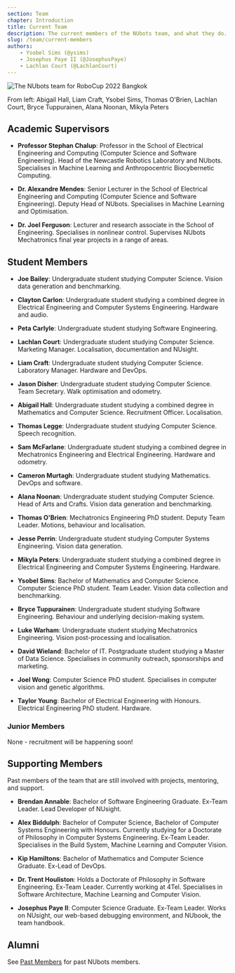 ```yaml
---
section: Team
chapter: Introduction
title: Current Team
description: The current members of the NUbots team, and what they do.
slug: /team/current-members
authors:
    - Ysobel Sims (@ysims)
    - Josephus Paye II (@JosephusPaye)
    - Lachlan Court (@LachlanCourt)
---
```


![The NUbots team for RoboCup 2022 Bangkok](./images/team-photo-robocup-2022.jpeg 'The NUbots team for RoboCup 2022')

From left: Abigail Hall, Liam Craft, Ysobel Sims, Thomas O'Brien, Lachlan Court, Bryce Tuppurainen, Alana Noonan, Mikyla Peters

## Academic Supervisors

- **Professor Stephan Chalup**: Professor in the School of Electrical Engineering and Computing (Computer Science and Software Engineering). Head of the Newcastle Robotics Laboratory and NUbots. Specialises in Machine Learning and Anthropocentric Biocybernetic Computing.

- **Dr. Alexandre Mendes**: Senior Lecturer in the School of Electrical Engineering and Computing (Computer Science and Software Engineering). Deputy Head of NUbots. Specialises in Machine Learning and Optimisation.

- **Dr. Joel Ferguson**: Lecturer and research associate in the School of Engineering. Specialises in nonlinear control. Supervises NUbots Mechatronics final year projects in a range of areas.

## Student Members

- **Joe Bailey**: Undergraduate student studying Computer Science. Vision data generation and benchmarking.

- **Clayton Carlon**: Undergraduate student studying a combined degree in Electrical Engineering and Computer Systems Engineering. Hardware and audio.

- **Peta Carlyle**: Undergraduate student studying Software Engineering.

- **Lachlan Court**: Undergraduate student studying Computer Science. Marketing Manager. Localisation, documentation and NUsight.

- **Liam Craft**: Undergraduate student studying Computer Science. Laboratory Manager. Hardware and DevOps.

- **Jason Disher**: Undergraduate student studying Computer Science. Team Secretary. Walk optimisation and odometry.

- **Abigail Hall**: Undergraduate student studying a combined degree in Mathematics and Computer Science. Recruitment Officer. Localisation.

- **Thomas Legge**: Undergraduate student studying Computer Science. Speech recognition.

- **Sam McFarlane**: Undergraduate student studying a combined degree in Mechatronics Engineering and Electrical Engineering. Hardware and odometry.

- **Cameron Murtagh**: Undergraduate student studying Mathematics. DevOps and software.

- **Alana Noonan**: Undergraduate student studying Computer Science. Head of Arts and Crafts. Vision data generation and benchmarking.

- **Thomas O'Brien**: Mechatronics Engineering PhD student. Deputy Team Leader. Motions, behaviour and localisation.

- **Jesse Perrin**: Undergraduate student studying Computer Systems Engineering. Vision data generation.

- **Mikyla Peters**: Undergraduate student studying a combined degree in Electrical Engineering and Computer Systems Engineering. Hardware.

- **Ysobel Sims**: Bachelor of Mathematics and Computer Science. Computer Science PhD student. Team Leader. Vision data collection and benchmarking.

- **Bryce Tuppurainen**: Undergraduate student studying Software Engineering. Behaviour and underlying decision-making system.

- **Luke Warham**: Undergraduate student studying Mechatronics Engineering. Vision post-processing and localisation.

- **David Wieland**: Bachelor of IT. Postgraduate student studying a Master of Data Science. Specialises in community outreach, sponsorships and marketing.

- **Joel Wong**: Computer Science PhD student. Specialises in computer vision and genetic algorithms.

- **Taylor Young**: Bachelor of Electrical Engineering with Honours. Electrical Engineering PhD student. Hardware.

### Junior Members

None - recruitment will be happening soon!

## Supporting Members

Past members of the team that are still involved with projects, mentoring, and support.

- **Brendan Annable**: Bachelor of Software Engineering Graduate. Ex-Team Leader. Lead Developer of NUsight.

- **Alex Biddulph**: Bachelor of Computer Science, Bachelor of Computer Systems Engineering with Honours. Currently studying for a Doctorate of Philosophy in Computer Systems Engineering. Ex-Team Leader. Specialises in the Build System, Machine Learning and Computer Vision.

- **Kip Hamiltons**: Bachelor of Mathematics and Computer Science Graduate. Ex-Lead of DevOps.

- **Dr. Trent Houliston**: Holds a Doctorate of Philosophy in Software Engineering. Ex-Team Leader. Currently working at 4Tel. Specialises in Software Architecture, Machine Learning and Computer Vision.

- **Josephus Paye II**: Computer Science Graduate. Ex-Team Leader. Works on NUsight, our web-based debugging environment, and NUbook, the team handbook.

## Alumni

See [Past Members](/team/past-members) for past NUbots members.
